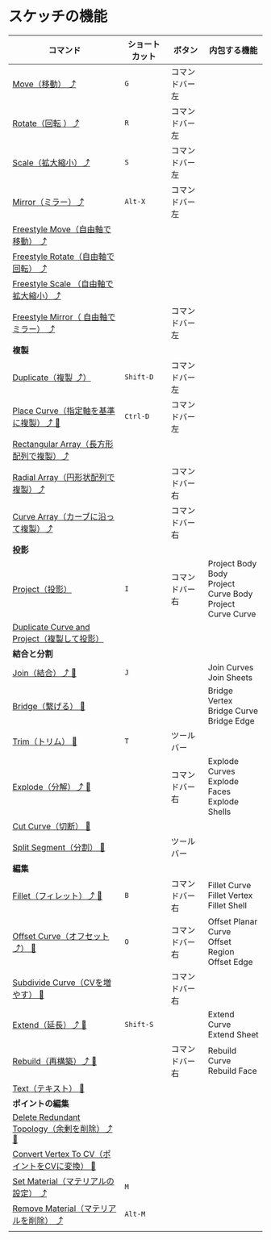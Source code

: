 # スケッチの機能

| コマンド                                                                                  | ショートカット | ボタン         |        内包する機能                                                 |
| ----------------------------------------------------------------------------------------- | -------------- | -------------- | ------------------------------------------------------- |
| [Move（移動） ⤴](../common-edit/move)                                                    | `G`            | コマンドバー左 |                                                         |
| [Rotate（回転 ）⤴](../common-edit/rotate)                                                | `R`            | コマンドバー左 |                                                         |
| [Scale（拡大縮小）⤴](../common-edit/scale)                                               | `S`            | コマンドバー左 |                                                         |
| [Mirror（ミラー）⤴](../common-edit/mirror)                                               | `Alt-X`        | コマンドバー左 |                                                         |
| [Freestyle Move（自由軸で移動） ⤴](../common-edit/freestyle-move)                        |                |                |                                                         |
| [Freestyle Rotate（自由軸で回転） ⤴](../common-edit/freestyle-rotate)                    |                |                |                                                         |
| [Freestyle Scale （自由軸で拡大縮小）⤴](../common-edit/freestyle-scale)                  |                |                |                                                         |
| [Freestyle Mirror（ 自由軸でミラー） ⤴](../common-edit/freestyle-mirror)                 |                | コマンドバー左 |                                                         |
| **複製**                                                                                  |                |                |                                                         |
| [Duplicate（複製 ⤴）](../common-edit/duplicate)                                          | `Shift-D`      | コマンドバー左 |                                                         |
| [Place Curve（指定軸を基準に複製）⤴ 🚧](../common-edit/place-curve)                     | `Ctrl-D`       | コマンドバー左 |                                                         |
| [Rectangular Array（長方形配列で複製）⤴](../common-edit/rectangular-array)               |                |                |                                                         |
| [Radial Array（円形状配列で複製）⤴](../common-edit/radial-array)                         |                | コマンドバー右 |                                                         |
| [Curve Array（カーブに沿って複製）⤴](../common-edit/curve-array)                         |                | コマンドバー右 |                                                         |
| **投影**                                                                                  |                |                |                                                         |
| [Project（投影）](sketch-edit/project)                                                    | `I`            | コマンドバー右 | Project Body Body<br />Project Curve Body<br />Project Curve Curve             |
| [Duplicate Curve and Project（複製して投影）](sketch-edit/duplicate-curve-and-project)    |                |                |                                                         |
| **結合と分割**                                                                            |                |                |                                                         |
| [Join（結合）⤴ 🚧](../common-edit/join)                                                 | `J`            |                | Join Curves<br />Join Sheets                            |
| [Bridge（繋げる） 🚧](sketch-edit/bridge)                                                |                |                | Bridge Vertex<br />Bridge Curve<br />Bridge Edge        |
| [Trim（トリム） 🚧](sketch-edit/trim)                                                    | `T`            | ツールバー     |                                                         |
| [Explode（分解）⤴ 🚧](../common-edit/explode)                                           |                | コマンドバー右 | Explode Curves<br />Explode Faces<br />Explode Shells   |
| [Cut Curve（切断） 🚧](sketch-edit/cut-curve)                                            |                |                |                                                         |
| [Split Segment（分割） 🚧](sketch-edit/split-curve-at-point)                             |                | ツールバー     |                                                         |
| **編集**                                                                                  |                |                |                                                         |
| [Fillet（フィレット）⤴ 🚧](../common-edit/fillet-chamfer)                               | `B`            | コマンドバー右 | Fillet Curve<br />Fillet Vertex<br />Fillet Shell       |
| [Offset Curve（オフセット⤴） 🚧](../common-edit/offset-curve)                           | `O`            | コマンドバー右 | Offset Planar Curve<br />Offset Region<br />Offset Edge |
| [Subdivide Curve（CVを増やす） 🚧](sketch-edit/subdivide-curve)                          |                | コマンドバー右 |                                                         |
| [Extend（延長）⤴ 🚧](../common-edit/extend-curve)                                       | `Shift-S`      |                | Extend Curve<br />Extend Sheet                          |
| [Rebuild（再構築）⤴ 🚧](../common-edit/rebuild)                                         |                | コマンドバー右 | Rebuild Curve<br />Rebuild Face                         |
| [Text（テキスト） 🚧](sketch-edit/text)                                                  |                |                |                                                         |
| **ポイントの編集**                                                                        |                |                |                                                         |
| [Delete Redundant Topology（余剰を削除）⤴ 🚧](../common-edit/delete-redundant-topology) |                |                |                                                         |
| [Convert Vertex To CV（ポイントをCVに変換） 🚧](sketch-edit/convert-vertex-to-cv)        |                |                |                                                         |
| [Set Material（マテリアルの設定） ⤴](../common-edit/set-material)                        | `M`            |                |                                                         |
| [Remove Material（マテリアルを削除） ⤴](../common-edit/remove-material)                  | `Alt-M`        |                |                                                         |
|                                                                                           |                |                |                                                         |
